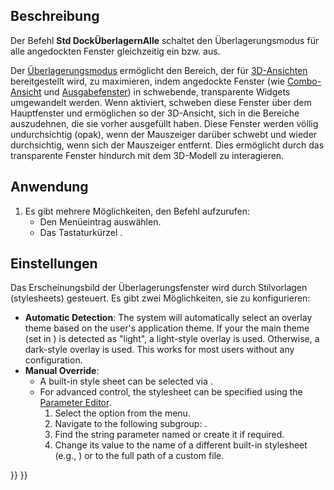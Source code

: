 <languages/>

<div lang="en" dir="ltr" class="mw-content-ltr">
{{Docnav
|[[Std_Workbench|Workbench]]
|[[Std_DockOverlayTransparentAll|DockOverlayTransparentAll]]
|[[Std_View_Menu|Std View Menu]]
|IconL=
|IconR=
|IconC=Freecad.svg
}}
</div>

{{GuiCommand/de
|Name=Std DockOverlayAll
|Name/de=Std DockÜberlagernAlle
|MenuLocation=Ansicht → Dock panel overlay → Überlagerungsmodus für alle umschalten
|Workbenches=Alle
|Shortcut={{KEY|F4}}
|Version=1.0
|SeeAlso=[[Std_DockOverlayTransparentAll/de|DockÜberlagernAlle]], [[Std_DockOverlayToggle/de|DockÜberlagernUmschalten]]
}}

<span id="Description"></span>
==Beschreibung==

Der Befehl '''Std DockÜberlagernAlle''' schaltet den Überlagerungsmodus für alle angedockten Fenster gleichzeitig ein bzw. aus.

Der [[Interface/de#Dock_panel_overlay|Überlagerungsmodus]] ermöglicht den Bereich, der für [[3D_view/de|3D-Ansichten]] bereitgestellt wird, zu maximieren, indem angedockte Fenster (wie [[Combo view/de|Combo-Ansicht]] und [[Report view/de|Ausgabefenster]]) in schwebende, transparente Widgets umgewandelt werden. Wenn aktiviert, schweben diese Fenster über dem Hauptfenster und ermöglichen so der 3D-Ansicht, sich in die Bereiche auszudehnen, die sie vorher ausgefüllt haben. Diese Fenster werden völlig undurchsichtig (opak), wenn der Mauszeiger darüber schwebt und wieder durchsichtig, wenn sich der Mauszeiger entfernt. Dies ermöglicht durch das transparente Fenster hindurch mit dem 3D-Modell zu interagieren.

<span id="Usage"></span>
==Anwendung==

# Es gibt mehrere Möglichkeiten, den Befehl aufzurufen:
#* Den Menüeintrag {{MenuCommand|Ansicht → Dock panel overlay → Überlagerungsmodus für alle umschalten}} auswählen.
#* Das Tastaturkürzel {{KEY|F4}}.

<span id="Preferences"></span>
==Einstellungen==

Das Erscheinungsbild der Überlagerungsfenster wird durch Stilvorlagen (stylesheets) gesteuert. Es gibt zwei Möglichkeiten, sie zu konfigurieren:

<div lang="en" dir="ltr" class="mw-content-ltr">
* '''Automatic Detection''': The system will automatically select an overlay theme based on the user's application theme. If your the main theme (set in {{MenuCommand|Edit → Preferences... → Display → UI → Style sheet (advanced)}}) is detected as "light", a light-style overlay is used. Otherwise, a dark-style overlay is used. This works for most users without any configuration.
* '''Manual Override''':
** A built-in style sheet can be selected via {{MenuCommand|Edit → Preferences... → Display → UI → Overlay style sheet}}.
** For advanced control, the stylesheet can be specified using the [[Parameter_Editor|Parameter Editor]].
**# Select the {{MenuCommand|Tools → Edit parameters...}} option from the menu.
**# Navigate to the following subgroup: {{MenuCommand|BaseApp → Preferences → MainWindow}}.
**# Find the string parameter named {{Incode|OverlayActiveStyleSheet}} or create it if required.
**# Change its value to the name of a different built-in stylesheet (e.g., {{Incode|Light Theme + Light Background.qss}}) or to the full path of a custom {{Incode|.qss}} file.
</div>



<div lang="en" dir="ltr" class="mw-content-ltr">
{{Docnav
|[[Std_Workbench|Workbench]]
|[[Std_DockOverlayTransparentAll|DockOverlayTransparentAll]]
|[[Std_View_Menu|Std View Menu]]
|IconL=
|IconR=
|IconC=Freecad.svg
}}
</div>

{{Std_Base_navi{{#translation:}}}}
{{Userdocnavi{{#translation:}}}}